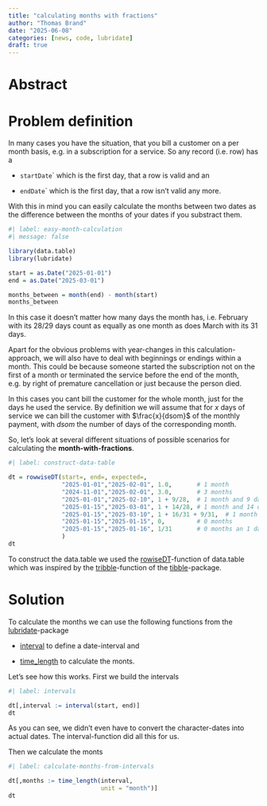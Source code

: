 ```yaml
---
title: "calculating months with fractions"
author: "Thomas Brand"
date: "2025-06-08"
categories: [news, code, lubridate]
draft: true
---
```


# Abstract

# Problem definition

In many cases you have the situation, that you bill a customer on a per month basis, e.g. in a subscription for a service. So any record (i.e. row) has a

-   `startDate`\` which is the first day, that a row is valid and an

-   `endDate`\` which is the first day, that a row isn't valid any more.

With this in mind you can easily calculate the months between two dates as the difference between the months of your dates if you substract them.

```r
#| label: easy-month-calculation
#| message: false

library(data.table)
library(lubridate)

start = as.Date("2025-01-01")
end = as.Date("2025-03-01")

months_between = month(end) - month(start)
months_between
```

In this case it doesn't matter how many days the month has, i.e. February with its 28/29 days count as equally as one month as does March with its 31 days.

Apart for the obvious problems with year-changes in this calculation-approach, we will also have to deal with beginnings or endings within a month. This could be because someone started the subscription not on the first of a month or terminated the service before the end of the month, e.g. by right of premature cancellation or just because the person died.

In this cases you cant bill the customer for the whole month, just for the days he used the service. By definition we will assume that for $x$ days of service we can bill the customer with $\frac{x}{dsom}$ of the monthly payment, with $dsom$ the number of days of the corresponding month.

So, let's look at several different situations of possible scenarios for calculating the **month-with-fractions**.

```r
#| label: construct-data-table

dt = rowwiseDT(start=, end=, expected=,
               "2025-01-01","2025-02-01", 1.0,       # 1 month
               "2024-11-01","2025-02-01", 3.0,       # 3 months
               "2025-01-01","2025-02-10", 1 + 9/28,  # 1 month and 9 days of February
               "2025-01-15","2025-03-01", 1 + 14/28, # 1 month and 14 days of February
               "2025-01-15","2025-03-10", 1 + 16/31 + 9/31,  # 1 month and 16 + 9 = 25 days
               "2025-01-15","2025-01-15", 0,         # 0 months
               "2025-01-15","2025-01-16", 1/31       # 0 months an 1 day of a 
               )
dt
```

::: callout-note
To construct the data.table we used the [rowiseDT](https://rdatatable.gitlab.io/data.table/reference/rowwiseDT.html)-function of data.table which was inspired by the [tribble](https://tibble.tidyverse.org/reference/tribble.html)-function of the [tibble](https://tibble.tidyverse.org/index.html)-package.
:::

# Solution

To calculate the months we can use the following functions from the [lubridate](https://lubridate.tidyverse.org)-package

-   [interval](https://lubridate.tidyverse.org/reference/interval.html) to define a date-interval and

-   [time_length](https://lubridate.tidyverse.org/reference/time_length.html) to calculate the monts.

Let's see how this works. First we build the intervals

```r
#| label: intervals

dt[,interval := interval(start, end)]
dt
```

::: callout-note
As you can see, we didn't even have to convert the character-dates into actual dates. The interval-function did all this for us.
:::

Then we calculate the monts

```r
#| label: calculate-months-from-intervals

dt[,months := time_length(interval,
                          unit = "month")]
dt
```
